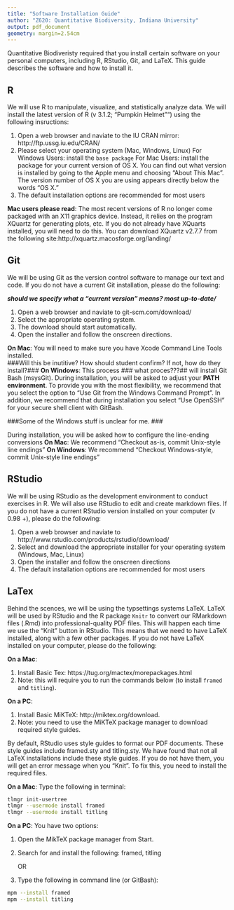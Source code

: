 ```yaml
---
title: "Software Installation Guide"
author: "Z620: Quantitative Biodiversity, Indiana University"
output: pdf_document
geometry: margin=2.54cm
---
```


Quantitative Biodiveristy required that you install certain software on your personal computers, including R, RStudio, Git, and LaTeX.
This guide describes the software and how to install it.

## R

We will use R to manipulate, visualize, and statistically analyze data.
We will install the latest version of R (v 3.1.2; "Pumpkin Helmet"") using the following insructions:

1. Open a web browser and naviate to the IU CRAN mirror: http://ftp.ussg.iu.edu/CRAN/
2. Please select your operating system (Mac, Windows, Linux)
    For Windows Users: install the `base package`
    For Mac Users: install the package for your current version of OS X. You can find out what version is installed by going to the Apple menu and choosing "About This Mac". The version number of OS X you are using appears directly below the words "OS X."
3. The default installation options are recommended for most users

**Mac users please read**:
    The most recent versions of R no longer come packaged with an X11 graphics device.
    Instead, it relies on the program XQuartz for generating plots, etc.
    If you do not already have XQuarts installed, you will need to do this.
    You can download XQuartz v2.7.7 from the following site:http://xquartz.macosforge.org/landing/
    
## Git

We will be using Git as the version control software to manage our text and code.
If you do not have a current Git installation, please do the following:

***should we specify what a "current version" means? most up-to-date/***

1. Open a web browser and naviate to git-scm.com/download/
2. Select the appropriate operating system.
3. The download should start automatically.
4. Open the installer and follow the onscreen directions.

  **On Mac**: You will need to make sure you have Xcode Command Line Tools installed.  
  ###Will this be inutitive? How should student confirm? If not, how do they install?###
  **On Windows**: This process ### what proces???## will install Git Bash (msysGit). 
  During installation, you will be asked to adjust your **PATH environment**.
  To provide you with the most flexibility, we recommend that you select the option to "Use Git from the Windows Command Prompt".
  In addition, we recommend that during installation you select "Use OpenSSH" for your secure shell client with GitBash.
  
  ###Some of the Windows stuff is unclear for me. ###
  
  During installation, you will be asked how to configure the line-ending conversions
  **On Mac**: We recommend "Checkout as-is, commit Unix-style line endings"
  **On Windows**: We recommend "Checkout Windows-style, commit Unix-style line endings"

## RStudio

We will be using RStudio as the development environment to conduct exercises in R. 
We will also use RStudio to edit and create markdown files. 
If you do not have a current RStudio version installed on your computer (v 0.98 +), please do the following:

1. Open a web browser and naviate to http://www.rstudio.com/products/rstudio/download/
2. Select and download the appropriate installer for your operating system (Windows, Mac, Linux)
3. Open the installer and follow the onscreen directions
4. The default installation options are recommended for most users
    
## LaTex

Behind the scences, we will be using the typsettings systems LaTeX.
LaTeX will be used by RStudio and the R package `Knitr` to convert our RMarkdown files (.Rmd) into professional-quality PDF files. 
This will happen each time we use the "Knit" button in RStudio.
This means that we need to have LaTeX installed, along with a few other packages. 
If you do not have LaTeX installed on your computer, please do the following: 

**On a Mac**:

1. Install Basic Tex: https://tug.org/mactex/morepackages.html
2. Note: this will require you to run the commands below (to install `framed` and `titling`).

**On a PC**:

1. Install Basic MiKTeX: http://miktex.org/download.
2. Note: you need to use the MiKTeX package manager to download required style guides. 

By default, RStudio uses style guides to format our PDF documents. 
These style guides include framed.sty and titling.sty.
We have found that not all LaTeX installations include these style guides.
If you do not have them, you will get an error message when you "Knit".
To fix this, you need to install the required files.

**On a Mac**:
Type the following in terminal:
    
```sh
tlmgr init-usertree
tlmgr --usermode install framed
tlmgr --usermode install titling
```

**On a PC**:
You have two options:
  
1. Open the MikTeX package manager from Start.
2. Search for and install the following: framed, titling
    
    OR
  
1. Type the following in command line (or GitBash):

```sh        
mpm --install framed
mpm --install titling
```
